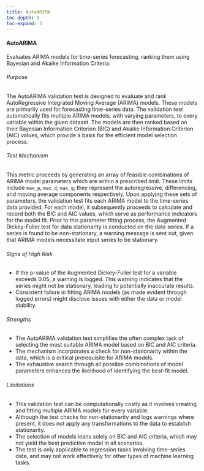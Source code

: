 ```yaml
---
title: AutoARIMA
toc-depth: 3
toc-expand: 3
---
```







 
#### AutoARIMA

Evaluates ARIMA models for time-series forecasting, ranking them using Bayesian and Akaike Information Criteria.

###### Purpose

The AutoARIMA validation test is designed to evaluate and rank AutoRegressive Integrated Moving Average (ARIMA)
models. These models are primarily used for forecasting time-series data. The validation test automatically fits
multiple ARIMA models, with varying parameters, to every variable within the given dataset. The models are then
ranked based on their Bayesian Information Criterion (BIC) and Akaike Information Criterion (AIC) values, which
provide a basis for the efficient model selection process.

###### Test Mechanism

This metric proceeds by generating an array of feasible combinations of ARIMA model parameters which are within a
prescribed limit. These limits include `max_p`, `max_d`, `max_q`; they represent the autoregressive, differencing,
and moving average components respectively. Upon applying these sets of parameters, the validation test fits each
ARIMA model to the time-series data provided. For each model, it subsequently proceeds to calculate and record both
the BIC and AIC values, which serve as performance indicators for the model fit. Prior to this parameter fitting
process, the Augmented Dickey-Fuller test for data stationarity is conducted on the data series. If a series is
found to be non-stationary, a warning message is sent out, given that ARIMA models necessitate input series to be
stationary.

###### Signs of High Risk

- If the p-value of the Augmented Dickey-Fuller test for a variable exceeds 0.05, a warning is logged. This warning
indicates that the series might not be stationary, leading to potentially inaccurate results.
- Consistent failure in fitting ARIMA models (as made evident through logged errors) might disclose issues with
either the data or model stability.

###### Strengths

- The AutoARIMA validation test simplifies the often complex task of selecting the most suitable ARIMA model based
on BIC and AIC criteria.
- The mechanism incorporates a check for non-stationarity within the data, which is a critical prerequisite for
ARIMA models.
- The exhaustive search through all possible combinations of model parameters enhances the likelihood of
identifying the best-fit model.

###### Limitations

- This validation test can be computationally costly as it involves creating and fitting multiple ARIMA models for
every variable.
- Although the test checks for non-stationarity and logs warnings where present, it does not apply any
transformations to the data to establish stationarity.
- The selection of models leans solely on BIC and AIC criteria, which may not yield the best predictive model in
all scenarios.
- The test is only applicable to regression tasks involving time-series data, and may not work effectively for
other types of machine learning tasks.




 